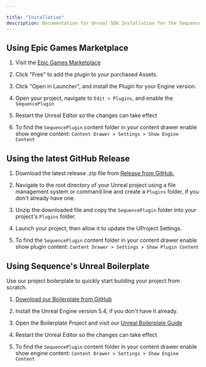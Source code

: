 ---

title: "Installation"
description: Documentation for Unreal SDK Installation for the Sequence infrastructure stack for web3 gaming.
---

## Using Epic Games Marketplace

1. Visit the [Epic Games Marketplace](https://www.unrealengine.com/marketplace/en-US/product/sequence-embedded-wallets)

2. Click "Free" to add the plugin to your purchased Assets.

3. Click "Open in Launcher", and install the Plugin for your Engine version.

4. Open your project, navigate to `Edit > Plugins`, and enable the `SequencePlugin`

5. Restart the Unreal Editor so the changes can take effect

6. To find the `SequencePlugin` content folder in your content drawer enable show engine content: `Content Drawer > Settings > Show Engine Content`

## Using the latest GitHub Release

1. Download the latest release .zip file from [Release from GitHub.](https://github.com/0xsequence/sequence-unreal/releases)

2. Navigate to the root directory of your Unreal project using a file management system or command line and create a `Plugins` folder, if you don't already have one.

3. Unzip the downloaded file and copy the `SequencePlugin` folder into your project's `Plugins` folder.

4. Launch your project, then allow it to update the UProject Settings.

5. To find the `SequencePlugin` content folder in your content drawer enable show plugin content: `Content Drawer > Settings > Show Plugin Content`

## Using Sequence's Unreal Boilerplate

Use our project boilerplate to quickly start building your project from scratch.

1. [Download our Boilerplate from GitHub](https://github.com/0xsequence/unreal-embedded-wallet-boilerplate)

2. Install the Unreal Engine version 5.4, if you don't have it already.

3. Open the Boilerplate Project and visit our [Unreal Boilerplate Guide](/guides/unreal-ew-guide)

5. Restart the Unreal Editor so the changes can take effect

6. To find the `SequencePlugin` content folder in your content drawer enable show engine content: `Content Drawer > Settings > Show Engine Content`
